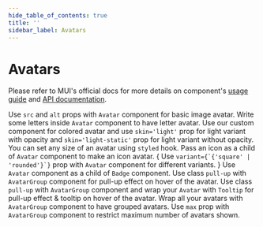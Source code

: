 ```yaml
---
hide_table_of_contents: true
title: ''
sidebar_label: Avatars
---
```




<h1 className='!m-0'>Avatars</h1>

<div className='template-bg-color' />

Please refer to MUI's official docs for more details on component's [usage guide](https://mui.com/material-ui/react-avatar/) and [API documentation](https://mui.com/material-ui/react-avatar/#api).

<Grid container spacing={6}>
  <Grid item xs={12} md={6}>
    <CardSnippet
      title="Image Avatars"
      code={SourceCodeAvatarsImage}
    >
      <Typography className='mbe-4'>
        Use <code>src</code> and <code>alt</code> props with <code>Avatar</code> component for basic image avatar.
      </Typography>
      <AvatarsImage />
    </CardSnippet>
  </Grid>
  <Grid item xs={12} md={6}>
    <CardSnippet
      title="Letter Avatars"
      code={SourceCodeAvatarsLetter}
    >
      <Typography className='mbe-4'>
        Write some letters inside <code>Avatar</code> component to have letter avatar. Use our custom component for colored avatar and use <code>skin='light'</code> prop for light variant with opacity and <code>skin='light-static'</code> prop for light variant without opacity.
      </Typography>
      <AvatarsLetter />
    </CardSnippet>
  </Grid>
  <Grid item xs={12} md={6}>
    <CardSnippet
      title="Sizes"
      code={SourceCodeAvatarsSizes}
    >
      <Typography className='mbe-4'>
        You can set any size of an avatar using <code>styled</code> hook.
      </Typography>
      <AvatarsSizes />
    </CardSnippet>
  </Grid>
  <Grid item xs={12} md={6}>
    <CardSnippet
      title="Icon Avatars"
      code={SourceCodeAvatarsIcon}
    >
      <Typography className='mbe-4'>
        Pass an icon as a child of <code>Avatar</code> component to make an icon avatar.
      </Typography>
      <AvatarsIcon />
    </CardSnippet>
  </Grid>
  <Grid item xs={12} md={6}>
    <CardSnippet
      title="Variants"
      code={SourceCodeAvatarsVariants}
    >
      {
        <Typography className='mbe-4'>
          Use <code>variant={`{'square' | 'rounded'}`}</code> prop with <code>Avatar</code> component for different variants.
        </Typography>
      }
      <AvatarsVariants />
    </CardSnippet>
  </Grid>
  <Grid item xs={12} md={6}>
    <CardSnippet
      title="Avatars With Badge"
      code={SourceCodeAvatarsWithBadge}
    >
      <Typography className='mbe-4'>
        Use <code>Avatar</code> component as a child of <code>Badge</code> component.
      </Typography>
      <AvatarsWithBadge />
    </CardSnippet>
  </Grid>
  <Grid item xs={12} md={6}>
    <CardSnippet
      title="Grouped Avatars With PullUp"
      code={SourceCodeAvatarsGroupedPullUp}
    >
      <Typography className='mbe-4'>
        Use class <code>pull-up</code> with <code>AvatarGroup</code> component for pull-up effect on hover of the avatar.
      </Typography>
      <AvatarsGroupedPullUp />
    </CardSnippet>
  </Grid>
  <Grid item xs={12} md={6}>
    <CardSnippet
      title="Grouped Avatars With PullUp & Tooltip"
      code={SourceCodeAvatarsGroupedPullUpWithTooltip}
    >
      <Typography className='mbe-4'>
        Use class <code>pull-up</code> with <code>AvatarGroup</code> component and wrap your <code>Avatar</code> with <code>Tooltip</code> for pull-up effect & tooltip on hover of the avatar.
      </Typography>
      <AvatarsGroupedPullUpWithTooltip />
    </CardSnippet>
  </Grid>
  <Grid item xs={12}>
    <CardSnippet
      title="Grouped Avatars Alignment"
      code={SourceCodeAvatarsGrouped}
    >
     <Typography className='mbe-4'>
        Wrap all your avatars with <code>AvatarGroup</code> component to have grouped avatars. Use <code>max</code> prop with <code>AvatarGroup</code> component to restrict maximum number of avatars shown.
      </Typography>
      <AvatarsGrouped />
    </CardSnippet>
  </Grid>
</Grid>